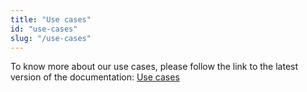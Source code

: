 ```yaml
---
title: "Use cases"
id: "use-cases"
slug: "/use-cases"
---
```



To know more about our use cases, please follow the link to the latest version of the documentation: [Use cases](/use-cases)
